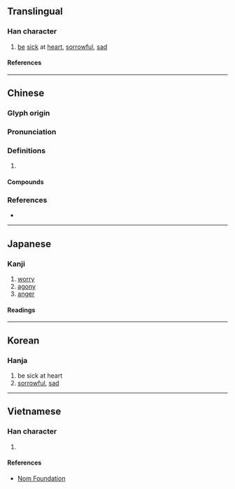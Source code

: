 {{also|懑}}
{{character info}}
==Translingual==

===Han character===
{{Han char|rn=61|rad=心|as=14|sn=18|four=34332|canj=EBP|ids=⿱滿心}}

# [[be]] [[sick]] at [[heart]], [[sorrowful]], [[sad]]

====References====
{{Han ref|kx=0406.450|dkj=11384|dj=0747.410|hdz=42363.180|uh=61E3}}

----

==Chinese==
{{zh-forms|s=懑}}

===Glyph origin===
{{Han etym}}

===Pronunciation===
{{zh-pron
|m=mèn
|c=mun5,mun6
|w=3men
|mc=y
|oc=y
|cat=
}}

===Definitions===
{{zh-hanzi}}

# {{rfdef|zh}}

====Compounds====
{{zh-der|中懣之症|他懣|忿懣|怨懣|憤懣|懣懣|懣然|煩懣}}

===References===
* {{R:yue:Hanzi}}

----

==Japanese==

===Kanji===
{{ja-kanji|grade=|rs=心14}}

# [[worry]]
# [[agony]]
# [[anger]]

====Readings====
{{ja-readings
|goon=まん, もん
|kanon=ばん, ぼん
|kun=もだ-える
}}

----

==Korean==

===Hanja===
{{ko-hanja|문}}

# be sick at heart
# [[sorrowful]], [[sad]]

----

==Vietnamese==

===Han character===
{{vi-readings|rs=心14|reading=muộn}}

# {{rfdef|vi|sort=心14}}

====References====
* [http://nomfoundation.org/common/nom_details.php?codepoint=61e3 Nom Foundation]